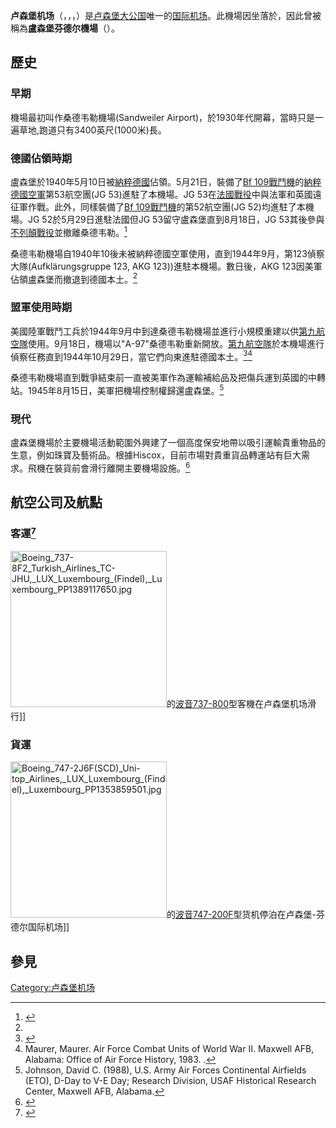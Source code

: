 {{expand language|1=en|page=|time=2019-09-08T19:15:11+00:00}}
{{Infobox airport
| name          = 卢森堡国际机场
| nativename    = {{lang|en|Luxembourg Airport}}<br>{{lang|lb|Fluchhafe Lëtzebuerg}}<br>{{lang|fr|Aéroport de Luxembourg}}<br>{{lang|de|Flughafen Luxemburg}}
| image         = LUX Airport logo.svg
| image-width   = 150
| image2        = Aeroport Findel Luxembourg terminal A 01.jpg
| image2-width  = 300
| caption       = 
| IATA          = LUX
| ICAO          = ELLX
| FAA           = 
| LID           = 
| type          = [[民用航空|民用]]
| owner         = 
| operator      = 卢森堡机场管理局
| city-served   = [[卢森堡城|卢森堡城]]
| location      = [[卢森堡|卢森堡]][[桑德韦勒|桑德韦勒]]{{le|芬德尔|Findel, Luxembourg}}
| hub           = * [[盧森堡貨運航空|盧森堡貨運航空]]
* [[盧森堡航空|盧森堡航空]]
| elevation-m   = 376
| elevation-f   = 1,234
| coordinates   = {{coord|49|37|35|N|06|12|41|E|type:airport|display=title,inline}}
| pushpin_map   = Luxembourg#Europe
| pushpin_label = '''ELLX'''
| website       = [http://www.aeroport.lu www.aeroport.lu]
| metric-rwy    = yes
| r1-number     = 06/24
| r1-length-f   = 13,123
| r1-length-m   = 4,000
| r1-surface    = [[混凝土|混凝土]]/[[瀝青|瀝青]]
| stat-year     = 2013
| stat1-header  = 航班數量
| stat1-data    = 80,397
| stat2-header  = 乘客量
| stat2-data    = 2,197,331
| stat3-header  = 貨運量 (kg)
| stat3-data    = 673,499,726
| footnotes     = 
}}
'''卢森堡机场'''（{{lang-lb|Fluchhafe Lëtzebuerg}}，{{lang-fr|Aéroport de Luxembourg}}，{{lang-de|Flughafen Luxemburg}}，{{Airport codes|LUX|ELLX}}）是[[卢森堡大公国|卢森堡大公国]]唯一的[[国际机场|国际机场]]。此機場因坐落於{{le|芬德尔|Findel, Luxembourg}}，因此曾被稱為'''盧森堡芬德尔機場'''（{{lang|en|Luxembourg Findel Airport}}）。

==歷史==

===早期===
機場最初叫作桑德韦勒機場(Sandweiler Airport)，於1930年代開幕，當時只是一遍草地,跑道只有3400英尺(1000米)長。

===德國佔領時期===
盧森堡於1940年5月10日被[[納粹德國|納粹德國]]佔領。5月21日，裝備了[[Bf_109戰鬥機|Bf 109戰鬥機]]的[[納粹德國空軍|納粹德國空軍]]第53航空團(JG 53)進駐了本機場。JG 53在[[法國戰役|法國戰役]]中與法軍和英國遠征軍作戰。此外，同樣裝備了[[Bf_109戰鬥機|Bf 109戰鬥機]]的第52航空團(JG 52)均進駐了本機場。JG 52於5月29日進駐法國但JG 53留守盧森堡直到8月18日，JG 53其後參與[[不列顛戰役|不列顛戰役]]並撤離桑德韦勒。<ref name="vit1">{{cite web|url=http://www.ww2.dk|title=The Luftwaffe, 1933-45|publisher=|accessdate=1 June 2015|archive-date=2008-11-10|archive-url=https://web.archive.org/web/20081110175121/http://www.ww2.dk/|dead-url=no}}</ref>

桑德韦勒機場自1940年10後未被納粹德國空軍使用，直到1944年9月，第123偵察大隊(Aufklärungsgruppe 123, AKG 123))進駐本機場。數日後，AKG 123因美軍佔領盧森堡而撤退到德國本土。<ref name="vit1"/>

===盟軍使用時期===
美國陸軍戰鬥工兵於1944年9月中到達桑德韦勒機場並進行小規模重建以供[[美國第九航空隊|第九航空隊]]使用。9月18日，機場以{{link-en|前進機場|Advanced Landing Ground}}"A-97"桑德韦勒重新開放。[[美國第九航空隊|第九航空隊]]{{link-en|第363戰術偵察大隊|363d Tactical Reconnaissance Group]}}於本機場進行偵察任務直到1944年10月29日，當它們向東進駐德國本土。<ref>{{cite web|url=http://www.ixengineercommand.com/airfields/physical.php|title=IX Engineer Command|publisher=|accessdate=1 June 2015|archive-date=2008-08-20|archive-url=https://web.archive.org/web/20080820053630/http://ixengineercommand.com/airfields/physical.php|dead-url=no}}</ref><ref>Maurer, Maurer. Air Force Combat Units of World War II. Maxwell AFB, Alabama: Office of Air Force History, 1983. {{ISBN|0-89201-092-4}}.</ref>

桑德韦勒機場直到戰爭結束前一直被美軍作為運輸補給品及把傷兵運到英國的中轉站。1945年8月15日，美軍把機場控制權歸還盧森堡。<ref>Johnson, David C. (1988), U.S. Army Air Forces Continental Airfields (ETO), D-Day to V-E Day; Research Division, USAF Historical Research Center, Maxwell AFB, Alabama.</ref>

===現代===
盧森堡機場於主要機場活動範圍外興建了一個高度保安地帶以吸引運輸貴重物品的生意，例如珠寶及藝術品。根據Hiscox，目前市場對貴重貨品轉運站有巨大需求。飛機在裝貨前會滑行離開主要機場設施。<ref>{{cite news|last=Michaels|first=Daniel|title=Gunmen Waylay Jet, Swipe Diamond Trove|url=http://online.wsj.com/article/SB10001424127887323495104578313523821463276.html|accessdate=20 February 2013|newspaper=Wall Street Journal|date=19 February 2013|archive-date=2013-06-04|archive-url=https://web.archive.org/web/20130604091552/http://online.wsj.com/article/SB10001424127887323495104578313523821463276.html|dead-url=no}}</ref>

==航空公司及航點==
===客運<ref>{{cite web|url=http://www.lux-airport.lu/en/Flights-information/Timetable.12.html|title=Timetable - Flights information - Luxembourg Airport  lux-airport|publisher=|accessdate=1 June 2015|archive-url=https://web.archive.org/web/20140102151011/http://www.lux-airport.lu/en/Flights-information/Timetable.12.html|archive-date=2014-01-02|dead-url=yes}}</ref>===
[[File:Boeing_737-8F2_Turkish_Airlines_TC-JHU,_LUX_Luxembourg_(Findel),_Luxembourg_PP1389117650.jpg|250px]]的[[波音737-800|波音737-800]]型客機在卢森堡机场滑行]]
<!--PLEASE DO NOT ADD OR REMOVE ROUTES WITHOUT GIVING A VALID SOURCE. EXACT DATES ARE MANDATORY FOR NEW ROUTES TO BE ADDED HERE. ALSO ADD INLINE CITATIONS IF POSSIBLE.-->

<!--LUXAIR HAS ALREADY CEASED OPERATIONS TO FRANKFURT、SO DO NOT KEEP ADDING IT http://www.wort.lu/de/business/ende-einer-luxair-strecke-letzter-aufruf-nach-frankfurt-56277a420da165c55dc4baa0.-->
{{Airport-dest-list
|{{flagicon|LUX}}[[盧森堡航空|盧森堡航空]]| [[巴塞隆納機場|巴塞隆納]]、[[柏林-泰格爾奧托·利林塔爾機場|柏林-泰格爾]]、[[哥本哈根凱斯楚普機場|哥本哈根]]、[[傑爾巴-傑爾吉斯國際機場|傑爾巴]]、[[都柏林機場|都柏林]]、[[富埃特文圖拉機場|富埃特文圖拉]]、[[馬德拉機場|豐沙爾]]、[[日內瓦國際機場|日內瓦]]、[[大加那利機場|大加那利]]、[[漢堡機場|漢堡]]、[[蘭薩羅特機場|蘭薩羅特]]、[[倫敦城市機場|倫敦-城市]]、[[阿道弗·蘇亞雷斯馬德里-巴拉哈斯機場|馬德里]]、[[马拉加-太阳海岸机场|马拉加-太阳海岸机场]]、[[馬拉喀什－邁納拉國際機場|馬拉喀什]]、[[馬爾彭薩機場|米蘭-馬爾彭薩]]、[[慕尼黑機場|慕尼黑]]、[[尼斯藍色海岸機場|尼斯]]、[[馬略卡島帕爾馬機場|帕爾馬]]、[[巴黎夏爾·戴高樂機場|巴黎-戴高樂]]、[[費爾南多·薩·卡內羅機場|波爾圖]]、[[布拉格瓦茨拉夫·哈維爾國際機場|布拉格]]、[[羅馬-菲烏米奇諾機場|羅馬-菲烏米奇諾]]、[[薩爾布呂肯機場|薩爾布呂肯]]、[[斯德哥爾摩-阿蘭達機場|斯德哥爾摩-阿蘭達]]、[[特內里費南部機場|特內里費-南部]]、[[都靈機場|都靈]]、[[維也納國際機場|維也納]] <br>'''季節性:''' {{tsl|en|Agadir–Al Massira Airport||阿加迪爾}}、{{tsl|en|Ajaccio – Napoléon Bonaparte Airport||阿雅克肖}}、[[阿利坎特-埃爾切機場|阿利坎特]]、[[阿尔梅里亚机场|阿尔梅里亚机场]]、<ref>{{Cite web |url=http://airlineroute.net/2015/11/03/lg-leisure-s16/ |title=存档副本 |accessdate=2016-01-05 |archive-date=2015-11-17 |archive-url=https://web.archive.org/web/20151117190730/http://airlineroute.net/2015/11/03/lg-leisure-s16/ |dead-url=no }}</ref> [[安塔利亞機場|安塔利亞]]、[[法爾科內-波爾塞里諾機場|法爾科內-波爾塞里諾機場]]、{{tsl|en|Bastia – Poretta Airport||巴斯提亞}}、{{link-en|比亞里機場|Biarritz Pays Basque Airport|比亞里茨}}、{{tsl|en|Rabil Airport||博阿維斯塔島}}、{{tsl|en|Milas-Bodrum Airport||博德魯姆}}、[[布爾加斯機場|布爾加斯機場]]、{{tsl|en|Cagliari-Elmas Airport||卡利亞里}}、[[卡塔尼亞機場|卡塔尼亞]]、[[干尼亞國際機場|干尼亞]]、[[杜布羅夫尼克機場|杜布羅夫尼克]]、[[克基拉島揚尼斯·卡波迪斯特里亞斯國際機場|克基拉島]]、{{tsl|en|Figari–Sud Corse Airport||費爾加里}}、[[法魯機場|法魯]]、[[伊拉克利翁尼科斯·卡贊察基斯國際機場|伊拉克利翁]]、[[赫雷斯机场|赫雷斯机场]]、 {{tsl|en|Kos Island International Airport||科斯}}、{{tsl|en|Lamezia Terme Airport||拉梅齊亞泰爾梅}}、[[里斯本機場|里斯本]]、[[馬耳他國際機場|馬耳他]]、[[那不勒斯國際機場|那不勒斯]]、{{tsl|en|Palermo Airport||巴勒莫}}、[[羅得島迪亞戈拉斯國際機場|羅得島]]、{{tsl|en|Federico Fellini Airport||里米尼}}、[[阿米爾卡·加布拉爾國際機場|薩爾島]]、[[瓦爾納機場|瓦爾納機場]]、[[威尼斯-泰塞拉機場|威尼斯-馬可波羅]]、[[扎達爾機場|扎達爾機場]]<ref>{{Cite web |url=http://airlineroute.net/2015/11/03/lg-leisure-s16/ |title=存档副本 |accessdate=2016-01-05 |archive-date=2015-11-17 |archive-url=https://web.archive.org/web/20151117190730/http://airlineroute.net/2015/11/03/lg-leisure-s16/ |dead-url=no }}</ref>
<!--  -->
|{{flagicon|NED}}[[荷蘭皇家航空|荷蘭皇家航空]]|[[阿姆斯特丹史基普機場|阿姆斯特丹]]
<!-- -->
|{{flagicon|GRB}}[[英國航空|英國航空]]|[[倫敦希斯路機場|倫敦-希斯路]]
<!-- -->
|{{flagicon|GRB}}[[易捷航空|易捷航空]]|[[柏林-舍讷费尔德机场|柏林-舍讷费尔德]]、[[里斯本機場|里斯本]]、[[格域機場|倫敦-格域]]、[[馬爾彭薩機場|米蘭-馬爾彭薩]]、[[費爾南多·薩·卡內羅機場|波爾圖]]
<!-- -->
|{{flagicon|IRL}}[[瑞安航空|瑞安航空]]|[[卡拉瓦喬國際機場|貝加莫]]、[[愛丁堡機場|愛丁堡]]、[[里斯本機場|里斯本]]、[[倫敦史坦斯特機場|倫敦-史坦斯特]]、[[阿道弗·蘇亞雷斯馬德里-巴拉哈斯機場|馬德里]]、[[費爾南多·薩·卡內羅機場|波爾圖]]
<!-- -->
|{{flagicon|FRA}}[[霍浦航空|霍浦航空]] |[[里昂聖埃克絮佩里機場|里昂]]
<!-- -->
|{{flagicon|ESP}}[[伏林航空|伏林航空]] |'''季節性:''' [[巴塞隆納機場|巴塞隆納]]
<!-- -->
|{{flagicon|ESP}}[[維羅提航空|維羅提航空]] |'''季節性:''' [[尼斯藍色海岸機場|尼斯]]
<!-- -->
|{{nowrap| {{flagicon|POR}}[[TAP葡萄牙航空|TAP葡萄牙航空]]}}|[[里斯本機場|里斯本]]、[[費爾南多·薩·卡內羅機場|波爾圖]]
<!-- -->
|{{flagicon|GER}}[[漢莎航空|漢莎航空]] | [[法蘭克福機場|法蘭克福]]、[[慕尼黑機場|慕尼黑]]
<!-- -->
| {{flagicon|GER}}{{link-en|哈恩航空|Hahn Air}}|[[杜塞爾多夫國際機場|杜塞爾多夫]]
<!-- -->
|{{flagicon|CHE}}[[瑞士國際航空|瑞士國際航空]]|[[蘇黎世國際機場|蘇黎世]]
<!-- -->
|{{flagicon|POL}}[[LOT波蘭航空|LOT波蘭航空]] | [[華沙蕭邦機場|華沙-蕭邦]]
<!-- -->
|{{flagicon|GRC}}[[愛琴海航空|愛琴海航空]]|'''季節性:''' [[雅典國際機場|雅典]]
<!-- -->
| {{flagicon|TUR}}[[土耳其航空|土耳其航空]]|[[伊斯坦堡機場|伊斯坦堡]]
<!-- -->
}}

===貨運===
[[File:Boeing_747-2J6F(SCD)_Uni-top_Airlines,_LUX_Luxembourg_(Findel),_Luxembourg_PP1353859501.jpg|250px]]的[[波音747-200F|波音747-200F]]型货机停泊在卢森堡-芬德尔国际机场]]
{{Airport-dest-list
<!-- -->
|{{flagicon|LUX}} [[盧森堡貨運航空|盧森堡貨運航空]]|[[阿必尚國際機場|阿比讓]]、[[阿布扎比國際機場|阿布扎比]]、[[科托卡國際機場|阿克拉]]、[[阿拉木圖國際機場|阿拉木圖]]、[[阿勒婭王后國際機場|安曼]]、[[阿姆斯特丹史基普機場|阿姆斯特丹]]、[[哈茨菲爾德-傑克遜亞特蘭大國際機場|亞特蘭大]]、[[蓋達爾·阿利耶夫國際機場|巴庫]]、[[巴林國際機場|巴林]]、[[蘇凡納布機場|曼谷-蘇凡納布]]、[[巴塞隆納機場|巴塞隆納]]、[[北京首都國際機場|北京-首都]]、[[貝魯特-拉菲克·哈里里國際機場|貝魯特]]、[[埃爾多拉多國際機場|波哥大]]、[[馬亞-馬亞國際機場|布拉柴維爾]]、[[布達佩斯李斯特·費倫茨國際機場|布達佩斯]]、[[埃塞薩皮斯塔里尼部長國際機場|布宜諾斯艾利斯]]、[[卡加利國際機場|卡加利]]、{{tsl|en|Viracopos-Campinas International Airport||坎皮納斯}}、[[清奈國際機場|清奈]]、[[奧黑爾國際機場|芝加哥-奧黑爾]]、{{tsl|en|Afonso Pena International Airport||庫里奇巴-阿方索·佩納}}、[[法赫德國王國際機場|達曼]]、[[哈馬德國際機場|多哈]]、[[杜拜國際機場|杜拜-國際]]、{{tsl|en|Pinto Martins International Airport||福塔雷薩}}、[[格拉斯哥普雷斯特威克機場|格拉斯哥-普雷斯特威克]]、{{tsl|en|Don Miguel Hidalgo y Costilla International Airport||瓜達拉哈拉}}、[[新山一國際機場|胡志明市]]、[[香港國際機場|香港]]、[[喬治·布殊洲際機場|休斯敦-洲際]]、[[亨茨維爾機場|亨茨維爾]]、[[印第安納波利斯國際機場|印第安納波利斯]]、[[薩比哈·格克琴國際機場|伊斯坦堡-格克琴]]、[[奧利弗·坦博國際機場|約翰內斯堡]]、[[真納國際機場|卡拉奇]]、[[恩吉利國際機場|金夏沙]]、[[小松飛行場|小松]]、[[吉隆坡國際機場|吉隆坡]]、[[科威特國際機場|科威特]]、[[穆爾塔拉·穆罕默德國際機場|拉各斯]]、{{tsl|en|Cotopaxi International Airport||拉塔昆加}}、[[利伯維爾國際機場|利伯維爾]]、[[倫敦史坦斯特機場|倫敦-史坦斯特]]、[[洛杉磯國際機場|洛杉磯]]、[[肯尼思·卡翁達國際機場|盧薩卡]]、[[马斯特里赫特亚琛机场|马斯特里赫特亚琛机场]]、[[墨爾本機場|墨爾本]]、[[墨西哥城貝尼托·胡亞雷斯國際機場|墨西哥城]]、[[邁亞密國際機場|邁亞密]]、[[米蘭-馬爾彭薩機場|米蘭-馬爾彭薩]]、[[馬瑙斯-愛德華多·戈梅斯國際機場|馬瑙斯]]、[[恩賈梅納國際機場|恩賈梅]]、[[乔莫·肯雅塔国际机场|奈洛比]]、[[約翰·甘迺迪國際機場|紐約-甘迺迪]],<ref>{{cite web|url=http://www.cargolux.com/nop/nopSearchInternet.do|title=Cargolux Schedule: JFK-LUX|accessdate=2013-07-06|deadurl=yes|archiveurl=https://web.archive.org/web/20130927144956/http://www.cargolux.com/nop/nopSearchInternet.do|archivedate=2013-09-27}}</ref> [[瓦加杜古國際機場|瓦加杜古]]、[[托庫門國際機場|巴拿馬城]]、[[彼得羅利納機場|彼得羅利納]]、[[蘇克雷元帥國際機場|基多]]、[[累西腓/瓜拉拉皮斯-吉爾貝托·弗雷雷國際機場|累西腓]]、[[阿圖羅·梅里諾·貝尼特斯准將國際機場|聖地亞哥]]、[[西雅圖-塔科馬國際機場|西雅圖-塔科馬]]、[[仁川國際機場|首爾-仁川]]、[[上海浦東國際機場|上海-浦東]]、[[沙迦國際機場|沙迦]]、[[新加坡樟宜机场|新加坡]]、[[雪梨機場|雪梨]]、[[臺灣桃園國際機場|臺北-桃園]]、[[第比利斯國際機場|第比利斯]]、[[維也納國際機場|維也納]]、[[薩拉戈薩機場|薩拉戈薩]]、[[鄭州新鄭國際機場|鄭州]]<ref>[http://www.cargolux.com/Press/?mid=0&module=13&idcat=2& Cargolux inaugurates scheduled flights to Zhengzhou] {{Wayback|url=http://www.cargolux.com/Press/?mid=0&module=13&idcat=2& |date=20151004115854 }}. Cargolux website (10 April 2014).</ref> 
|{{flagicon|ROC}}{{nowrap|[[中華航空|中華航空貨運]]}}| [[阿布扎比國際機場|阿布扎比]]、[[蘇凡納布機場|曼谷-蘇凡納布]]、[[新山一國際機場|胡志明市]]、[[布拉格瓦茨拉夫·哈維爾國際機場|布拉格]]、[[臺灣桃園國際機場|臺北-桃園]]
<!-- -->
|{{flagicon|UAE}}[[阿联酋货运航空|阿联酋货运航空]]| [[阿勒馬克圖姆國際機場|杜拜—阿勒馬克圖姆]]
<!-- -->
|{{flagicon|衣索比亞}}{{nowrap|[[埃塞俄比亞航空|埃塞俄比亞航空貨運]]}}| [[亞的斯亞貝巴博萊國際機場|亞的斯亞貝巴]]、[[列日機場|列日]]、[[黑角機場|黑角]]<ref>{{Cite web |url=http://www.ethiopianairlines.com/en/cargo/schedule.aspx |title=Ethiopian Airlines Cargo Schedule |access-date=2016-01-05 |archive-url=https://web.archive.org/web/20140411143040/http://www.ethiopianairlines.com/en/cargo/schedule.aspx |archive-date=2014-04-11 |dead-url=yes }}</ref>
<!-- -->
|{{flagicon|QTR}}[[卡達航空|卡達航空]]| [[哈茨菲爾德-傑克遜亞特蘭大國際機場|亞特蘭大]]、[[哈馬德國際機場|多哈]]、[[喬治·布殊洲際機場|休斯敦-洲際]]、[[墨西哥城貝尼托·胡亞雷斯國際機場|墨西哥城]]、[[多倫多皮爾遜國際機場|多倫多-皮爾遜]]
<!-- -->
|{{flagicon|亞塞拜然}}[[絲綢之路航空|絲綢之路航空]]| [[蓋達爾·阿利耶夫國際機場|巴庫]]
<!-- -->
|{{flagicon|瑞士}}{{link-en|班拿航空|Panalpina}}| [[亨茨維爾國際機場|亨茨維爾]]
<!-- -->
}}

==參見==
{{Reflist}}

[[Category:卢森堡机场|Category:卢森堡机场]]
